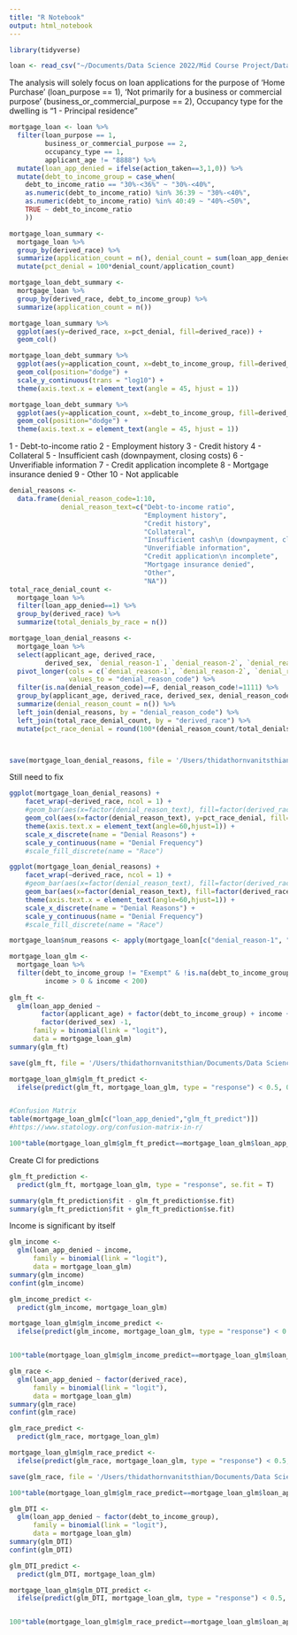 ```yaml
---
title: "R Notebook"
output: html_notebook
---
```



```r
library(tidyverse)
```

```r
loan <- read_csv("~/Documents/Data Science 2022/Mid Course Project/Data/state_TN_actions_taken.csv")
```

The analysis will solely focus on loan applications for the purpose of 'Home Purchase' (loan_purpose == 1), 'Not primarily for a business or commercial purpose' (business_or_commercial_purpose == 2), Occupancy type for the dwelling is "1 - Principal residence"

```r
mortgage_loan <- loan %>%
  filter(loan_purpose == 1, 
         business_or_commercial_purpose == 2,
         occupancy_type == 1,
         applicant_age != "8888") %>%
  mutate(loan_app_denied = ifelse(action_taken==3,1,0)) %>%
  mutate(debt_to_income_group = case_when(
    debt_to_income_ratio == "30%-<36%" ~ "30%-<40%",
    as.numeric(debt_to_income_ratio) %in% 36:39 ~ "30%-<40%",
    as.numeric(debt_to_income_ratio) %in% 40:49 ~ "40%-<50%",
    TRUE ~ debt_to_income_ratio
    ))
```

```r
mortgage_loan_summary <- 
  mortgage_loan %>% 
  group_by(derived_race) %>%
  summarize(application_count = n(), denial_count = sum(loan_app_denied)) %>%
  mutate(pct_denial = 100*denial_count/application_count)

mortgage_loan_debt_summary <-
  mortgage_loan %>% 
  group_by(derived_race, debt_to_income_group) %>%
  summarize(application_count = n())
```


```r
mortgage_loan_summary %>% 
  ggplot(aes(y=derived_race, x=pct_denial, fill=derived_race)) +
  geom_col()
```

```r
mortgage_loan_debt_summary %>% 
  ggplot(aes(y=application_count, x=debt_to_income_group, fill=derived_race)) +
  geom_col(position="dodge") +
  scale_y_continuous(trans = "log10") +
  theme(axis.text.x = element_text(angle = 45, hjust = 1)) 

mortgage_loan_debt_summary %>% 
  ggplot(aes(y=application_count, x=debt_to_income_group, fill=derived_race)) +
  geom_col(position="dodge") +
  theme(axis.text.x = element_text(angle = 45, hjust = 1)) 
```
1 - Debt-to-income ratio
2 - Employment history
3 - Credit history
4 - Collateral
5 - Insufficient cash (downpayment, closing costs)
6 - Unverifiable information
7 - Credit application incomplete
8 - Mortgage insurance denied
9 - Other
10 - Not applicable

```r
denial_reasons <- 
  data.frame(denial_reason_code=1:10,
             denial_reason_text=c("Debt-to-income ratio",
                                  "Employment history",
                                  "Credit history",
                                  "Collateral",
                                  "Insufficient cash\n (downpayment, closing costs)",
                                  "Unverifiable information",
                                  "Credit application\n incomplete",
                                  "Mortgage insurance denied",
                                  "Other",
                                  "NA"))
total_race_denial_count <- 
  mortgage_loan %>%
  filter(loan_app_denied==1) %>%
  group_by(derived_race) %>%
  summarize(total_denials_by_race = n())

mortgage_loan_denial_reasons <- 
  mortgage_loan %>%
  select(applicant_age, derived_race, 
         derived_sex, `denial_reason-1`, `denial_reason-2`, `denial_reason-3`, `denial_reason-4`) %>%
  pivot_longer(cols = c(`denial_reason-1`, `denial_reason-2`, `denial_reason-3`, `denial_reason-4`),
               values_to = "denial_reason_code") %>%
  filter(is.na(denial_reason_code)==F, denial_reason_code!=1111) %>%
  group_by(applicant_age, derived_race, derived_sex, denial_reason_code) %>%
  summarize(denial_reason_count = n()) %>%
  left_join(denial_reasons, by = "denial_reason_code") %>%
  left_join(total_race_denial_count, by = "derived_race") %>%
  mutate(pct_race_denial = round(100*(denial_reason_count/total_denials_by_race),2))



save(mortgage_loan_denial_reasons, file = '/Users/thidathornvanitsthian/Documents/Data Science 2022/loan-denial-rate-TN/Data/mortgage_loan_denial_reasons')
```
Still need to fix 

```r
ggplot(mortgage_loan_denial_reasons) +
    facet_wrap(~derived_race, ncol = 1) +
    #geom_bar(aes(x=factor(denial_reason_text), fill=factor(derived_race)), position="dodge") +
    geom_col(aes(x=factor(denial_reason_text), y=pct_race_denial, fill=factor(derived_race)), show.legend = F) +
    theme(axis.text.x = element_text(angle=60,hjust=1)) +
    scale_x_discrete(name = "Denial Reasons") +
    scale_y_continuous(name = "Denial Frequency") 
    #scale_fill_discrete(name = "Race")
```

```r
ggplot(mortgage_loan_denial_reasons) +
    facet_wrap(~derived_race, ncol = 1) +
    #geom_bar(aes(x=factor(denial_reason_text), fill=factor(derived_race)), position="dodge") +
    geom_bar(aes(x=factor(denial_reason_text), fill=factor(derived_race)), show.legend = F) +
    theme(axis.text.x = element_text(angle=60,hjust=1)) +
    scale_x_discrete(name = "Denial Reasons") +
    scale_y_continuous(name = "Denial Frequency") 
    #scale_fill_discrete(name = "Race")
```

```r
mortgage_loan$num_reasons <- apply(mortgage_loan[c("denial_reason-1", "denial_reason-2", "denial_reason-3", "denial_reason-4")], 1,function(x){length(grep(F,is.na(x)))})
```



```r
mortgage_loan_glm <- 
  mortgage_loan %>%
  filter(debt_to_income_group != "Exempt" & !is.na(debt_to_income_group),
         income > 0 & income < 200)
  
glm_ft <- 
  glm(loan_app_denied ~ 
        factor(applicant_age) + factor(debt_to_income_group) + income + factor(derived_race) + 
        factor(derived_sex) -1, 
      family = binomial(link = "logit"),
      data = mortgage_loan_glm)
summary(glm_ft)

save(glm_ft, file = '/Users/thidathornvanitsthian/Documents/Data Science 2022/loan-denial-rate-TN/Data/glm_ft')

mortgage_loan_glm$glm_ft_predict <- 
  ifelse(predict(glm_ft, mortgage_loan_glm, type = "response") < 0.5, 0, 1)


#Confusion Matrix
table(mortgage_loan_glm[c("loan_app_denied","glm_ft_predict")])
#https://www.statology.org/confusion-matrix-in-r/

100*table(mortgage_loan_glm$glm_ft_predict==mortgage_loan_glm$loan_app_denied)/nrow(mortgage_loan_glm)
```


Create CI for predictions 

```r
glm_ft_prediction <- 
  predict(glm_ft, mortgage_loan_glm, type = "response", se.fit = T)

summary(glm_ft_prediction$fit - glm_ft_prediction$se.fit)
summary(glm_ft_prediction$fit + glm_ft_prediction$se.fit)

```



Income is significant by itself

```r
glm_income <- 
  glm(loan_app_denied ~ income, 
      family = binomial(link = "logit"),
      data = mortgage_loan_glm)
summary(glm_income)
confint(glm_income)

glm_income_predict <- 
  predict(glm_income, mortgage_loan_glm)

mortgage_loan_glm$glm_income_predict <- 
  ifelse(predict(glm_income, mortgage_loan_glm, type = "response") < 0.5, 0, 1)


100*table(mortgage_loan_glm$glm_income_predict==mortgage_loan_glm$loan_app_denied)/nrow(mortgage_loan_glm)

```

```r
glm_race <- 
  glm(loan_app_denied ~ factor(derived_race), 
      family = binomial(link = "logit"),
      data = mortgage_loan_glm)
summary(glm_race)
confint(glm_race)

glm_race_predict <- 
  predict(glm_race, mortgage_loan_glm)

mortgage_loan_glm$glm_race_predict <- 
  ifelse(predict(glm_race, mortgage_loan_glm, type = "response") < 0.5, 0, 1)

save(glm_race, file = '/Users/thidathornvanitsthian/Documents/Data Science 2022/loan-denial-rate-TN/Data/glm_race')

100*table(mortgage_loan_glm$glm_race_predict==mortgage_loan_glm$loan_app_denied)/nrow(mortgage_loan_glm)
```

```r
glm_DTI <- 
  glm(loan_app_denied ~ factor(debt_to_income_group), 
      family = binomial(link = "logit"),
      data = mortgage_loan_glm)
summary(glm_DTI)
confint(glm_DTI)

glm_DTI_predict <- 
  predict(glm_DTI, mortgage_loan_glm)

mortgage_loan_glm$glm_DTI_predict <- 
  ifelse(predict(glm_DTI, mortgage_loan_glm, type = "response") < 0.5, 0, 1)


100*table(mortgage_loan_glm$glm_race_predict==mortgage_loan_glm$loan_app_denied)/nrow(mortgage_loan_glm)
```







